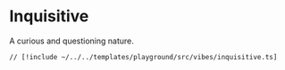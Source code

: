 # Inquisitive

A curious and questioning nature.

```bash [cmd]
// [!include ~/../../templates/playground/src/vibes/inquisitive.ts]
```
